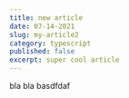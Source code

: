 ---
title: new article
date: 07-14-2021
slug: my-article2
category: typescript
published: false
excerpt: super cool article
---

bla bla basdfdaf
